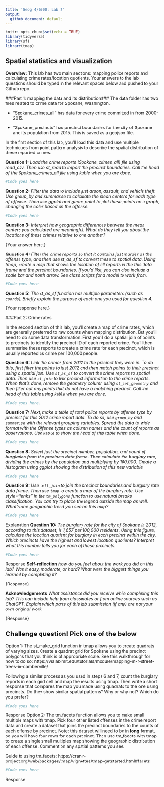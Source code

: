 ```yaml
---
title: 'Geog 4/6300: Lab 2'
output:
  github_document: default
---
```


```r
knitr::opts_chunk$set(echo = TRUE)
library(tidyverse)
library(sf)
library(tmap)
```

## Spatial statistics and visualization

**Overview:**
This lab has two main sections: mapping police reports and calculating crime rates/location quotients. Your answers to the lab questions should be typed in the relevant spaces below and pushed to your Github repo. 

###Part 1: mapping the data and its distribution###
The data folder has two files related to crime data for Spokane, Washington.  

* “Spokane_crimes_all” has data for every crime committed in from 2000-2015. 

* "Spokane_precincts" has precinct boundaries for the city of Spokane and its population from 2015. This is saved as a geojson file.

In the first section of this lab, you'll load this data and use multiple techniques from point pattern analysis to describe the spatial distribution of these reported crimes. 

**Question 1:** _Load the crime reports (Spokane_crimes_all) file using read_csv. Then use st_read to import the precinct boundaries. Call the head of the Spokane_crimes_all file using kable when you are done._

```r
#Code goes here
```

**Question 2:** _Filter the data to include just arson, assault, and vehicle theft. Use group_by and summarise to calculate the mean centers for each type of offense. Then use ggplot and geom_point to plot these points on a graph, changing the color based on the offense._

```r
#Code goes here
```

**Question 3:** _Interpret how geographic differences between the mean centers you calculated are meaningful. What do they tell you about the locations of these crimes relative to one another?_

{Your answer here.}

**Question 4:** _Filter the crime reports so that it contains just murder as the offense type, and then use st_as_sf to convert these to spatial data. Using tmap, create a map that shows the location of all reports in the this data frame and the precinct boundaries. If you'd like, you can also include a scale bar and north arrow. See class scripts for a model to work from._

```r
#Code goes here
```

**Question 5:** _The st_as_sf function has multiple parameters (such as `coords`). Briefly explain the purpose of each one you used for question 4._

{Your response here.}

###Part 2: Crime rates

In the second section of this lab, you'll create a map of crime rates, which are generally preferred to raw counts when mapping distribution. But you'll need to do some data transformation. First you'll do a spatial join of points to precincts to identify the precinct ID of each reported crime. You'll then summarise these reports to create a crime rate for each precinct, which is usually reported as crime per 100,000 people.

**Question 6:** _Link the crimes from 2012 to the precinct they were in. To do this, first filter the points to just 2012 and then match points to their precinct using a spatial join. Use `st_as_sf` to convert the crime reports to spatial data. Then use `st_join` to link precinct information to the crime reports. When that's done, remove the geometry column using `st_set_geometry` and then filter out any points that do not have a matching precinct. Call the head of this table using `kable` when you are done._

```r
#Code goes here.
```

**Question 7:** _Next, make a table of *total police reports by offense type by precinct* for this 2012 crime report data. To do so, use `group_by` and `summarise` with the relevant grouping variables. Spread the data to wide format with the Offense types as column names and the count of reports as observations. Use `kable` to show the head of this table when done._

```r
#Code goes here
```

**Question 8:** _Select just the precinct number, population, and count of burglaries from the precincts data frame. Then calculate the *burglary rate*, dividing the crimes by the population and multiplying by 100,000. Create a histogram using ggplot showing the distribution of this new variable._ 

```r
#Code goes here
```

**Question 9:** _Use `left_join` to join the precinct boundaries and burglary rate data frame. Then use `tmap` to create a map of the burglary rate. Use style="jenks" in the `tm_polygons` function to use natural breaks classification. You can try to place the legend outside the map as well. What's one geographic trend you see on this map?_

```r
#Code goes here
```

{Explanation goes here.}

**Question 10:** _The burglary rate for the city of Spokane in 2012, according to this dataset, is 1,657 per 100,000 residents. Using this figure, calculate the location quotient for burglary in each precinct within the city. Which precincts have the highest and lowest location quotients? Interpret what this number tells you for each of these precincts._

```r
#Code goes here
```

{Response goes here.}

**Self-reflection** _How do you feel about the work you did on this lab? Was it easy, moderate, or hard? What were the biggest things you learned by completing it?_

{Response}

**Acknowledgements** _What assistance did you receive while completing this lab? This can include help from classmates or from online sources such as ChatGPT. Explain which parts of this lab submission (if any) are not your own original work._

{Response}

## Challenge question! Pick one of the below

Option 1:
The st_make_grid function in tmap allows you to create quadrats of varying sizes. Create a quadrat grid for Spokane using the precinct polygons that you think is of appropriate scale. See this walkthrough for how to do so: https://vialab.mit.edu/tutorials/module/mapping-in-r-street-trees-in-camberville/

Following a similar process as you used in steps 6 and 7, count the burglary reports in each grid cell and map the results using tmap. Then write a short response that compares the map you made using quadrats to the one using precincts. Do they show similar spatial patterns? Why or why not? Which do you prefer? 

```r
#Code goes here
```

{Response goes here}


Option 2: 
The tm_facets function allows you to make small multiple maps with tmap. Pick four other listed offenses in the crime report data and create a dataset that joins the precinct boundaries to the counts of each offense by precinct. Note: this dataset will need to be in **long** format, so you will have four rows for each precinct. Then use tm_facets with tmap to create a single small multiples map showing the geographic distribution of each offense. Comment on any spatial patterns you see.

Guide to using tm_facets: https://cran.r-project.org/web/packages/tmap/vignettes/tmap-getstarted.html#facets

```r
#Code goes here
```

{Response goes here}

